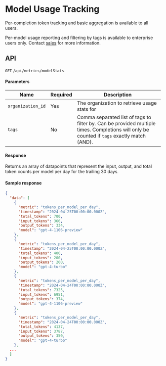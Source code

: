 # Model Usage Tracking

Per-completion token tracking and basic aggregation is available to all users.

Per-model usage reporting and filtering by tags is available to enterprise users only. Contact [sales](https://tally.so/r/w2XVQA) for more information.


## API
`GET` `/api/metrics/modelStats`

#### Parameters
| Name | Required | Description |
| -| - | - |
|`organization_id` | Yes | The organization to retrieve usage stats for |
| `tags` | No | Comma separated list of tags to filter by. Can be provided multiple times. Completions will only be counted if `tags` exactly match (AND). |

#### Response
Returns an array of datapoints that represent the input, output, and total token counts per model per day for the trailing 30 days.

#### Sample response
```json
{
  "data": [
    {
      "metric": "tokens_per_model_per_day",
      "timestamp": "2024-04-25T00:00:00.000Z",
      "total_tokens": 700,
      "input_tokens": 366,
      "output_tokens": 334,
      "model": "gpt-4-1106-preview"
    },
    {
      "metric": "tokens_per_model_per_day",
      "timestamp": "2024-04-25T00:00:00.000Z",
      "total_tokens": 400,
      "input_tokens": 200,
      "output_tokens": 200,
      "model": "gpt-4-turbo"
    },
    {
      "metric": "tokens_per_model_per_day",
      "timestamp": "2024-04-24T00:00:00.000Z",
      "total_tokens": 7325,
      "input_tokens": 6951,
      "output_tokens": 374,
      "model": "gpt-4-1106-preview"
    },
    {
      "metric": "tokens_per_model_per_day",
      "timestamp": "2024-04-24T00:00:00.000Z",
      "total_tokens": 4137,
      "input_tokens": 3787,
      "output_tokens": 350,
      "model": "gpt-4-turbo"
    },
  ...
  ]
}
```
